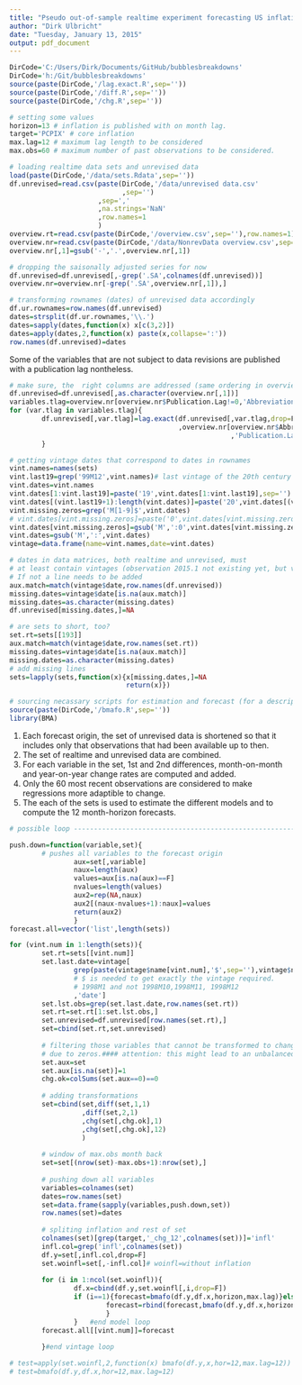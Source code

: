 ```yaml
---
title: "Pseudo out-of-sample realtime experiment forecasting US inflation"
author: "Dirk Ulbricht"
date: "Tuesday, January 13, 2015"
output: pdf_document
---
```


```r

DirCode='C:/Users/Dirk/Documents/GitHub/bubblesbreakdowns'
DirCode='h:/Git/bubblesbreakdowns'
source(paste(DirCode,'/lag.exact.R',sep=''))
source(paste(DirCode,'/diff.R',sep=''))
source(paste(DirCode,'/chg.R',sep=''))

# setting some values
horizon=13 # inflation is published with on month lag.
target='PCPIX' # core inflation
max.lag=12 # maximum lag length to be considered 
max.obs=60 # maximum number of past observations to be considered.

# loading realtime data sets and unrevised data 
load(paste(DirCode,'/data/sets.Rdata',sep=''))
df.unrevised=read.csv(paste(DirCode,'/data/unrevised data.csv'
                            ,sep='')
                      ,sep=','
                      ,na.strings='NaN'
                      ,row.names=1
                      )
overview.rt=read.csv(paste(DirCode,'/overview.csv',sep=''),row.names=1)
overview.nr=read.csv(paste(DirCode,'/data/NonrevData overview.csv',sep=''),sep=',')
overview.nr[,1]=gsub('-','.',overview.nr[,1])

# dropping the saisonally adjusted series for now
df.unrevised=df.unrevised[,-grep('.SA',colnames(df.unrevised))]
overview.nr=overview.nr[-grep('.SA',overview.nr[,1]),]

# transforming rownames (dates) of unrevised data accordingly
df.ur.rownames=row.names(df.unrevised)
dates=strsplit(df.ur.rownames,'\\.')
dates=sapply(dates,function(x) x[c(3,2)])
dates=apply(dates,2,function(x) paste(x,collapse=':'))
row.names(df.unrevised)=dates
```
Some of the variables that are not subject to data revisions are published with a publication lag nontheless. 

```r
# make sure, the  right columns are addressed (same ordering in overview and df)
df.unrevised=df.unrevised[,as.character(overview.nr[,1])]
variables.tlag=overview.nr[overview.nr$Publication.Lag!=0,'Abbreviation']
for (var.tlag in variables.tlag){
        df.unrevised[,var.tlag]=lag.exact(df.unrevised[,var.tlag,drop=F]
                                          ,overview.nr[overview.nr$Abbr==var.tlag
                                                       ,'Publication.Lag'])
        }
```

```r


# getting vintage dates that correspond to dates in rownames
vint.names=names(sets)
vint.last19=grep('99M12',vint.names)# last vintage of the 20th century
vint.dates=vint.names
vint.dates[1:vint.last19]=paste('19',vint.dates[1:vint.last19],sep='')
vint.dates[(vint.last19+1):length(vint.dates)]=paste('20',vint.dates[(vint.last19+1):length(vint.dates)],sep='')
vint.missing.zeros=grep('M[1-9]$',vint.dates)
# vint.dates[vint.missing.zeros]=paste('0',vint.dates[vint.missing.zeros],sep='')
vint.dates[vint.missing.zeros]=gsub('M',':0',vint.dates[vint.missing.zeros])
vint.dates=gsub('M',':',vint.dates)
vintage=data.frame(name=vint.names,date=vint.dates)

# dates in data matrices, both realtime and unrevised, must 
# at least contain vintages (observation 2015.1 not existing yet, but vintage 2015.1).
# If not a line needs to be added
aux.match=match(vintage$date,row.names(df.unrevised))
missing.dates=vintage$date[is.na(aux.match)]
missing.dates=as.character(missing.dates)
df.unrevised[missing.dates,]=NA

# are sets to short, too?
set.rt=sets[[193]]
aux.match=match(vintage$date,row.names(set.rt))
missing.dates=vintage$date[is.na(aux.match)]
missing.dates=as.character(missing.dates)
# add missing lines
sets=lapply(sets,function(x){x[missing.dates,]=NA
                             return(x)})

# sourcing necassary scripts for estimation and forecast (for a description see "olsbmalag.Rmd")
source(paste(DirCode,'/bmafo.R',sep=''))
library(BMA)
```
1. Each forecast origin, the set of unrevised data is shortened so that it includes only that observations that had been available up to then. 
2. The set of realtime and unrevised data are combined.
3. For each variable in the set, 1st and 2nd differences, month-on-month and year-on-year change rates are computed and added.
4. Only the 60 most recent observations are considered to make regressions more adaptible to change.
5. The each of the sets is used to estimate the different models and to compute the 12 month-horizon forecasts.

```r

# possible loop -----------------------------------------------------------

push.down=function(variable,set){
        # pushes all variables to the forecast origin 
                aux=set[,variable]
                naux=length(aux)
                values=aux[is.na(aux)==F]
                nvalues=length(values)
                aux2=rep(NA,naux)
                aux2[(naux-nvalues+1):naux]=values
                return(aux2)
                }
forecast.all=vector('list',length(sets))

for (vint.num in 1:length(sets)){
        set.rt=sets[[vint.num]]
        set.last.date=vintage[
                grep(paste(vintage$name[vint.num],'$',sep=''),vintage$name)
                # $ is needed to get exactly the vintage required. 
                # 1998M1 and not 1998M10,1998M11, 1998M12
                ,'date']
        set.lst.obs=grep(set.last.date,row.names(set.rt))
        set.rt=set.rt[1:set.lst.obs,]
        set.unrevised=df.unrevised[row.names(set.rt),]
        set=cbind(set.rt,set.unrevised)
        
        # filtering those variables that cannot be transformed to change rates
        # due to zeros.#### attention: this might lead to an unbalanced panel!
        set.aux=set
        set.aux[is.na(set)]=1
        chg.ok=colSums(set.aux==0)==0
        
        # adding transformations
        set=cbind(set,diff(set,1,1)
                  ,diff(set,2,1)
                  ,chg(set[,chg.ok],1)
                  ,chg(set[,chg.ok],12)
                  )
        
        # window of max.obs month back
        set=set[(nrow(set)-max.obs+1):nrow(set),]
        
        # pushing down all variables        
        variables=colnames(set)
        dates=row.names(set)
        set=data.frame(sapply(variables,push.down,set))
        row.names(set)=dates
        
        # spliting inflation and rest of set
        colnames(set)[grep(target,'_chg_12',colnames(set))]='infl'
        infl.col=grep('infl',colnames(set))
        df.y=set[,infl.col,drop=F]
        set.woinfl=set[,-infl.col]# woinfl=without inflation
        
        for (i in 1:ncol(set.woinfl)){
                df.x=cbind(df.y,set.woinfl[,i,drop=F])
                if (i==1){forecast=bmafo(df.y,df.x,horizon,max.lag)}else{
                        forecast=rbind(forecast,bmafo(df.y,df.x,horizon,max.lag))
                        }
                }   #end model loop
        forecast.all[[vint.num]]=forecast
        
        }#end vintage loop

# test=apply(set.woinfl,2,function(x) bmafo(df.y,x,hor=12,max.lag=12))
# test=bmafo(df.y,df.x,hor=12,max.lag=12)

```